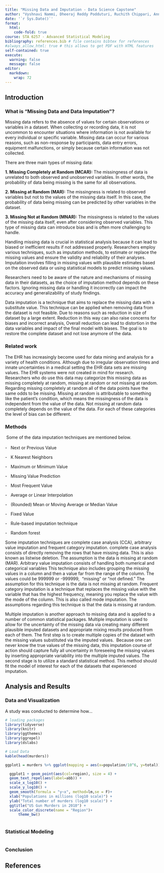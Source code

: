 ```yaml
---
title: "Missing Data and Imputation - Data Science Capstone"
author: "Vyshnavi Nammi, Dheeraj Reddy Podduturi, Ruchith Chippari, Anna Dragotta"
date: '`r Sys.Date()`'
format:
  html:
    code-fold: true
course: STA 6257 - Advanced Statistical Modeling
bibliography: references.bib # file contains bibtex for references
#always_allow_html: true # this allows to get PDF with HTML features
self-contained: true
execute: 
  warning: false
  message: false
editor: 
  markdown: 
    wrap: 72
---
```


## Introduction

### **What is “Missing Data and Data Imputation”?**

Missing data refers to the absence of values for certain observations or
variables in a dataset. When collecting or recording data, it is not
uncommon to encounter situations where information is not available for
every individual or specific variable. Missing data can occur for
various reasons, such as non-response by participants, data entry
errors, equipment malfunctions, or simply because certain information
was not collected.

There are three main types of missing data:

**1. Missing Completely at Random (MCAR):** The missingness of data is
unrelated to both observed and unobserved variables. In other words, the
probability of data being missing is the same for all observations.

**2. Missing at Random (MAR):** The missingness is related to observed
variables but not to the values of the missing data itself. In this
case, the probability of data being missing can be predicted by other
variables in the dataset.

**3. Missing Not at Random (MNAR):** The missingness is related to the
values of the missing data itself, even after considering observed
variables. This type of missing data can introduce bias and is often
more challenging to handle.

Handling missing data is crucial in statistical analysis because it can
lead to biased or inefficient results if not addressed properly.
Researchers employ various techniques, such as imputation methods, to
estimate or replace the missing values and ensure the validity and
reliability of their analyses. Imputation involves filling in missing
values with plausible estimates based on the observed data or using
statistical models to predict missing values.

Researchers need to be aware of the nature and mechanisms of missing
data in their datasets, as the choice of imputation method depends on
these factors. Ignoring missing data or handling it incorrectly can
impact the accuracy and generalizability of study findings.

Data imputation is a technique that aims to replace the missing data
with a substitute value. This technique can be applied when removing
data from the dataset is not feasible. Due to reasons such as reduction
in size of dataset by a large extent. Reduction in this way can also
raise concerns for biases and incorrect analysis, Overall reduction can
lead to distortion in the data variables and impact of the final model
with biases. The goal is to restore the complete dataset and not lose
anymore of the data.

### Related work

The EHR has increasingly become used for data mining and analysis for a
variety of health conditions. Although due to irregular observation
times and innate uncertainties in a medical setting the EHR data sets
are missing values. The EHR systems were not created in mind for
research. Researchers who do use this data may categorize this missing
data as missing completely at random, missing at random or not missing
at random. Regarding missing completely at random all of the data points
have the same odds to be missing. Missing at random is attributable to
something like the patient's condition, which means the missingness of
the data is independent from the value of the data. Not missing at
random data completely depends on the value of the data. For each of
these categories the level of bias can be different.

### Methods

 Some of the data imputation techniques are mentioned below.\
\
-   Next or Previous Value 

\-   K Nearest Neighbors

\-   Maximum or Minimum Value

\-   Missing Value Prediction

\-   Most Frequent Value

\-   Average or Linear Interpolation

\-   (Rounded) Mean or Moving Average or Median Value

\-   Fixed Value

\-   Rule-based imputation technique

\-   Random forest

Some imputation techniques are complete case analysis (CCA), arbitrary
value imputation and frequent category imputation. complete case
analysis consists of directly removing the rows that have missing data.
This is also known as listwise deletion. The assumption is the data is
missing at random (MAR). Arbitrary value imputation consists of handling
both numerical and categorical variables This technique also includes
grouping the missing values in a column and then a value far from the
range of the column. The values could be 999999 or -999999,  "missing"
or "not defined." The assumption for this technique is the data is not
missing at random. Frequent category imputation is a technique that
replaces the missing value with the variable that has the highest
frequency, meaning you replace the value with the mode of the column.
This is also called mode imputation. The assumptions regarding this
technique is that the data is missing at random.

Multiple imputation is another approach to missing data and is applied
to a number of common statistical packages. Multiple imputation is used
to allow for the uncertainty of the missing data via creating many
different plausible imputed datasets and appropriate mixing results
produced from each of them. The first step is to create multiple copies
of the dataset with the missing values substituted via the imputed
values.  Because one can never know the true values of the missing data,
this imputation course of action should capture fully all uncertainty in
foreseeing the missing values by inserting appropriate variability into
the multiple imputed values. The second stage is to utilize a standard
statistical method. This method should fit the model of interest for
each of the datasets that experienced imputation.

## Analysis and Results

### Data and Visualization

A study was conducted to determine how...

```r
# loading packages 
library(tidyverse)
library(knitr)
library(ggthemes)
library(ggrepel)
library(dslabs)
```

```r
# Load Data
kable(head(murders))

ggplot1 = murders %>% ggplot(mapping = aes(x=population/10^6, y=total)) 

  ggplot1 + geom_point(aes(col=region), size = 4) +
  geom_text_repel(aes(label=abb)) +
  scale_x_log10() +
  scale_y_log10() +
  geom_smooth(formula = "y~x", method=lm,se = F)+
  xlab("Populations in millions (log10 scale)") + 
  ylab("Total number of murders (log10 scale)") +
  ggtitle("US Gun Murders in 2010") +
  scale_color_discrete(name = "Region")+
      theme_bw()
  

```

### Statistical Modeling

```r

```

### Conclusion

## References
